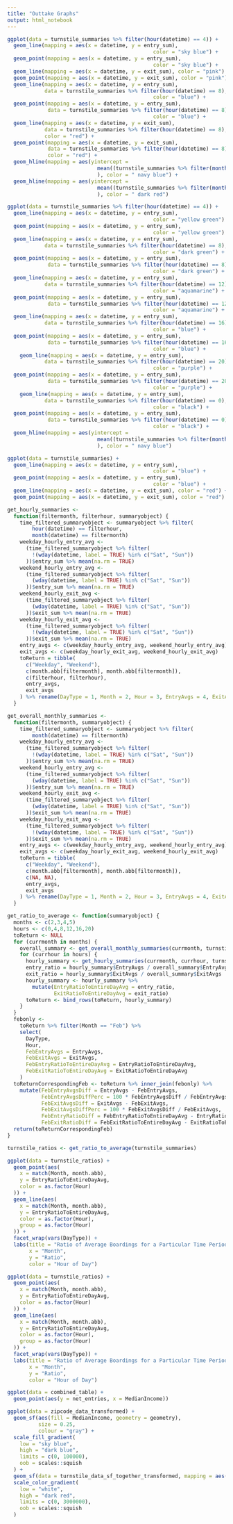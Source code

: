 ```yaml
---
title: "Outtake Graphs"
output: html_notebook
---
```


```r
ggplot(data = turnstile_summaries %>% filter(hour(datetime) == 4)) + 
  geom_line(mapping = aes(x = datetime, y = entry_sum),
                                               color = "sky blue") +
  geom_point(mapping = aes(x = datetime, y = entry_sum),
                                               color = "sky blue") +
  geom_line(mapping = aes(x = datetime, y = exit_sum), color = "pink") +
  geom_point(mapping = aes(x = datetime, y = exit_sum), color = "pink") +
  geom_line(mapping = aes(x = datetime, y = entry_sum),
            data = turnstile_summaries %>% filter(hour(datetime) == 8),
                                               color = "blue") +
  geom_point(mapping = aes(x = datetime, y = entry_sum),
             data = turnstile_summaries %>% filter(hour(datetime) == 8),
                                               color = "blue") +
  geom_line(mapping = aes(x = datetime, y = exit_sum), 
            data = turnstile_summaries %>% filter(hour(datetime) == 8),
            color = "red") +
  geom_point(mapping = aes(x = datetime, y = exit_sum), 
             data = turnstile_summaries %>% filter(hour(datetime) == 8),
             color = "red") + 
  geom_hline(mapping = aes(yintercept =
                             mean((turnstile_summaries %>% filter(month(datetime) == 2, !is.na(entry_sum)))$entry_sum)
                             ), color = " navy blue") +
  geom_hline(mapping = aes(yintercept =
                             mean((turnstile_summaries %>% filter(month(datetime) == 2, !is.na(entry_sum)))$exit_sum)
                             ), color = " dark red")
```

```r
ggplot(data = turnstile_summaries %>% filter(hour(datetime) == 4)) + 
  geom_line(mapping = aes(x = datetime, y = entry_sum),
                                               color = "yellow green") +
  geom_point(mapping = aes(x = datetime, y = entry_sum),
                                               color = "yellow green") +
  geom_line(mapping = aes(x = datetime, y = entry_sum),
            data = turnstile_summaries %>% filter(hour(datetime) == 8),
                                               color = "dark green") +
  geom_point(mapping = aes(x = datetime, y = entry_sum),
             data = turnstile_summaries %>% filter(hour(datetime) == 8),
                                               color = "dark green") +
  geom_line(mapping = aes(x = datetime, y = entry_sum),
            data = turnstile_summaries %>% filter(hour(datetime) == 12),
                                               color = "aquamarine") +
  geom_point(mapping = aes(x = datetime, y = entry_sum),
             data = turnstile_summaries %>% filter(hour(datetime) == 12),
                                               color = "aquamarine") +
  geom_line(mapping = aes(x = datetime, y = entry_sum),
            data = turnstile_summaries %>% filter(hour(datetime) == 16),
                                               color = "blue") +
  geom_point(mapping = aes(x = datetime, y = entry_sum),
             data = turnstile_summaries %>% filter(hour(datetime) == 16),
                                               color = "blue") +
    geom_line(mapping = aes(x = datetime, y = entry_sum),
            data = turnstile_summaries %>% filter(hour(datetime) == 20),
                                               color = "purple") +
  geom_point(mapping = aes(x = datetime, y = entry_sum),
             data = turnstile_summaries %>% filter(hour(datetime) == 20),
                                               color = "purple") +
    geom_line(mapping = aes(x = datetime, y = entry_sum),
            data = turnstile_summaries %>% filter(hour(datetime) == 0),
                                               color = "black") +
  geom_point(mapping = aes(x = datetime, y = entry_sum),
             data = turnstile_summaries %>% filter(hour(datetime) == 0),
                                               color = "black") +
  geom_hline(mapping = aes(yintercept =
                             mean((turnstile_summaries %>% filter(month(datetime) == 2, !is.na(entry_sum)))$entry_sum)
                             ), color = " navy blue")

ggplot(data = turnstile_summaries) + 
  geom_line(mapping = aes(x = datetime, y = entry_sum),
                                               color = "blue") +
  geom_point(mapping = aes(x = datetime, y = entry_sum),
                                               color = "blue") +
  geom_line(mapping = aes(x = datetime, y = exit_sum), color = "red") +
  geom_point(mapping = aes(x = datetime, y = exit_sum), color = "red")
```


```r
get_hourly_summaries <- 
  function(filtermonth, filterhour, summaryobject) {
    time_filtered_summaryobject <- summaryobject %>% filter(
        hour(datetime) == filterhour,
        month(datetime) == filtermonth)
    weekday_hourly_entry_avg <-
      (time_filtered_summaryobject %>% filter(
        !(wday(datetime, label = TRUE) %in% c("Sat", "Sun"))
      ))$entry_sum %>% mean(na.rm = TRUE)
    weekend_hourly_entry_avg <-
      (time_filtered_summaryobject %>% filter(
        (wday(datetime, label = TRUE) %in% c("Sat", "Sun"))
      ))$entry_sum %>% mean(na.rm = TRUE)
    weekend_hourly_exit_avg <-
      (time_filtered_summaryobject %>% filter(
        (wday(datetime, label = TRUE) %in% c("Sat", "Sun"))
      ))$exit_sum %>% mean(na.rm = TRUE)
    weekday_hourly_exit_avg <-
      (time_filtered_summaryobject %>% filter(
        !(wday(datetime, label = TRUE) %in% c("Sat", "Sun"))
      ))$exit_sum %>% mean(na.rm = TRUE)
    entry_avgs <- c(weekday_hourly_entry_avg, weekend_hourly_entry_avg)
    exit_avgs <- c(weekday_hourly_exit_avg, weekend_hourly_exit_avg)
    toReturn = tibble(
      c("Weekday", "Weekend"),
      c(month.abb[filtermonth], month.abb[filtermonth]),
      c(filterhour, filterhour),
      entry_avgs,
      exit_avgs
    ) %>% rename(DayType = 1, Month = 2, Hour = 3, EntryAvgs = 4, ExitAvgs = 5)
  }

get_overall_monthly_summaries <- 
  function(filtermonth, summaryobject) {
    time_filtered_summaryobject <- summaryobject %>% filter(
        month(datetime) == filtermonth)
    weekday_hourly_entry_avg <-
      (time_filtered_summaryobject %>% filter(
        !(wday(datetime, label = TRUE) %in% c("Sat", "Sun"))
      ))$entry_sum %>% mean(na.rm = TRUE)
    weekend_hourly_entry_avg <-
      (time_filtered_summaryobject %>% filter(
        (wday(datetime, label = TRUE) %in% c("Sat", "Sun"))
      ))$entry_sum %>% mean(na.rm = TRUE)
    weekend_hourly_exit_avg <-
      (time_filtered_summaryobject %>% filter(
        (wday(datetime, label = TRUE) %in% c("Sat", "Sun"))
      ))$exit_sum %>% mean(na.rm = TRUE)
    weekday_hourly_exit_avg <-
      (time_filtered_summaryobject %>% filter(
        !(wday(datetime, label = TRUE) %in% c("Sat", "Sun"))
      ))$exit_sum %>% mean(na.rm = TRUE)
    entry_avgs <- c(weekday_hourly_entry_avg, weekend_hourly_entry_avg)
    exit_avgs <- c(weekday_hourly_exit_avg, weekend_hourly_exit_avg)
    toReturn = tibble(
      c("Weekday", "Weekend"),
      c(month.abb[filtermonth], month.abb[filtermonth]),
      c(NA, NA),
      entry_avgs,
      exit_avgs
    ) %>% rename(DayType = 1, Month = 2, Hour = 3, EntryAvgs = 4, ExitAvgs = 5)
  }

get_ratio_to_average <- function(summaryobject) {
  months <- c(2,3,4,5)
  hours <- c(0,4,8,12,16,20)
  toReturn <- NULL
  for (currmonth in months) {
    overall_summary <- get_overall_monthly_summaries(currmonth, turnstile_summaries)
    for (currhour in hours) {
      hourly_summary <- get_hourly_summaries(currmonth, currhour, turnstile_summaries)
      entry_ratio = hourly_summary$EntryAvgs / overall_summary$EntryAvgs
      exit_ratio = hourly_summary$ExitAvgs / overall_summary$ExitAvgs
      hourly_summary <- hourly_summary %>% 
        mutate(EntryRatioToEntireDayAvg = entry_ratio,
               ExitRatioToEntireDayAvg = exit_ratio)
      toReturn <- bind_rows(toReturn, hourly_summary)
    }
  }
  febonly <-
    toReturn %>% filter(Month == "Feb") %>%
    select(
      DayType,
      Hour,
      FebEntryAvgs = EntryAvgs,
      FebExitAvgs = ExitAvgs,
      FebEntryRatioToEntireDayAvg = EntryRatioToEntireDayAvg,
      FebExitRatioToEntireDayAvg = ExitRatioToEntireDayAvg
    )
  toReturnCorrespondingFeb <- toReturn %>% inner_join(febonly) %>% 
    mutate(FebEntryAvgsDiff = EntryAvgs - FebEntryAvgs,
           FebEntryAvgsDiffPerc = 100 * FebEntryAvgsDiff / FebEntryAvgs,
           FebExitAvgsDiff = ExitAvgs - FebExitAvgs,
           FebExitAvgsDiffPerc = 100 * FebExitAvgsDiff / FebExitAvgs,
           FebEntryRatioDiff = FebEntryRatioToEntireDayAvg - EntryRatioToEntireDayAvg,
           FebExitRatioDiff = FebExitRatioToEntireDayAvg - ExitRatioToEntireDayAvg)
  return(toReturnCorrespondingFeb)
}

turnstile_ratios <- get_ratio_to_average(turnstile_summaries)
```

```r
ggplot(data = turnstile_ratios) +
  geom_point(aes(
    x = match(Month, month.abb),
    y = EntryRatioToEntireDayAvg,
    color = as.factor(Hour)
  )) +
  geom_line(aes(
    x = match(Month, month.abb),
    y = EntryRatioToEntireDayAvg,
    color = as.factor(Hour),
    group = as.factor(Hour)
  )) +
  facet_wrap(vars(DayType)) +
  labs(title = "Ratio of Average Boardings for a Particular Time Period to Daily Average",
       x = "Month",
       y = "Ratio",
       color = "Hour of Day")
```

```r
ggplot(data = turnstile_ratios) +
  geom_point(aes(
    x = match(Month, month.abb),
    y = EntryRatioToEntireDayAvg,
    color = as.factor(Hour)
  )) +
  geom_line(aes(
    x = match(Month, month.abb),
    y = EntryRatioToEntireDayAvg,
    color = as.factor(Hour),
    group = as.factor(Hour)
  )) +
  facet_wrap(vars(DayType)) +
  labs(title = "Ratio of Average Boardings for a Particular Time Period to Daily Average",
       x = "Month",
       y = "Ratio",
       color = "Hour of Day")
```

```r
ggplot(data = combined_table) +
  geom_point(aes(y = net_entries, x = MedianIncome))
```

```r
ggplot(data = zipcode_data_transformed) +
  geom_sf(aes(fill = MedianIncome, geometry = geometry),
          size = 0.25,
          colour = "gray") +
  scale_fill_gradient(
    low = "sky blue",
    high = "dark blue",
    limits = c(0, 100000),
    oob = scales::squish
  ) +
  geom_sf(data = turnstile_data_sf_together_transformed, mapping = aes(size = net_entries, color = net_entries), shape = 16) +
  scale_color_gradient(
    low = "white",
    high = "dark red",
    limits = c(0, 3000000),
    oob = scales::squish
  )
```

```r

```


